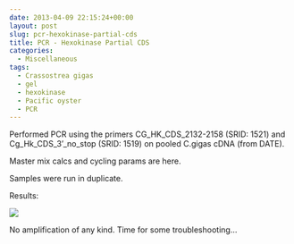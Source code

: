 ```yaml
---
date: 2013-04-09 22:15:24+00:00
layout: post
slug: pcr-hexokinase-partial-cds
title: PCR - Hexokinase Partial CDS
categories:
  - Miscellaneous
tags:
  - Crassostrea gigas
  - gel
  - hexokinase
  - Pacific oyster
  - PCR
---
```


Performed PCR using the primers CG_HK_CDS_2132-2158 (SRID: 1521) and Cg_Hk_CDS_3'_no_stop (SRID: 1519) on pooled C.gigas cDNA (from DATE).

Master mix calcs and cycling params are here.

Samples were run in duplicate.

Results:

![](https://eagle.fish.washington.edu/Arabidopsis/20130419-01%20Cg%20HK%20CDS%20Gel.jpg)

No amplification of any kind. Time for some troubleshooting...
